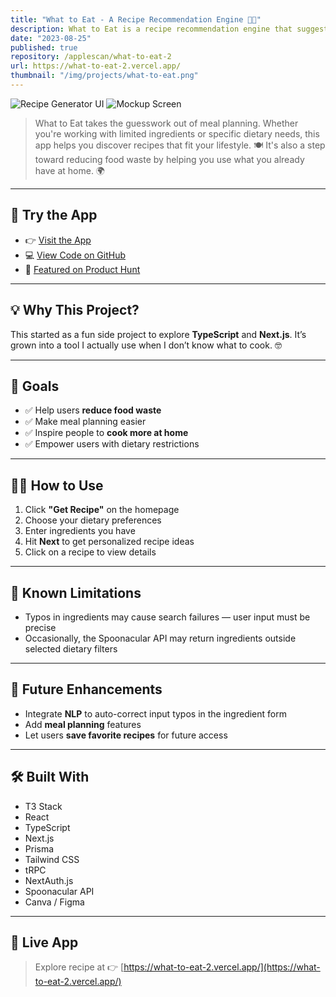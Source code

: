 ```yaml
---
title: "What to Eat - A Recipe Recommendation Engine 🌭🥫"
description: What to Eat is a recipe recommendation engine that suggests recipes based on your dietary preferences and ingredients on hand — helping reduce food waste and make meal planning easier.
date: "2023-08-25"
published: true
repository: /applescan/what-to-eat-2
url: https://what-to-eat-2.vercel.app/
thumbnail: "/img/projects/what-to-eat.png"
---
```


![Recipe Generator UI](/img/what-to-eat/What-to-eat-1.png)
![Mockup Screen](/img/what-to-eat/What-to-eat-2.png)

> What to Eat takes the guesswork out of meal planning. Whether you're working with limited ingredients or specific dietary needs, this app helps you discover recipes that fit your lifestyle. 🍽️
> It's also a step toward reducing food waste by helping you use what you already have at home. 🌍

---

## 🍴 Try the App

- 👉 [Visit the App](https://what-to-eat-2.vercel.app/)
- 💻 [View Code on GitHub](https://github.com/applescan/what-to-eat-2)
- 🚀 [Featured on Product Hunt](https://www.producthunt.com/products/what-to-eat-2)

---

## 💡 Why This Project?

This started as a fun side project to explore **TypeScript** and **Next.js**.
It’s grown into a tool I actually use when I don’t know what to cook. 🤓

---

## 🎯 Goals

- ✅ Help users **reduce food waste**
- ✅ Make meal planning easier
- ✅ Inspire people to **cook more at home**
- ✅ Empower users with dietary restrictions

---

## 🧑‍🍳 How to Use

1. Click **"Get Recipe"** on the homepage
2. Choose your dietary preferences
3. Enter ingredients you have
4. Hit **Next** to get personalized recipe ideas
5. Click on a recipe to view details

---

## 🐛 Known Limitations

- Typos in ingredients may cause search failures — user input must be precise
- Occasionally, the Spoonacular API may return ingredients outside selected dietary filters

---

## 🚀 Future Enhancements

- Integrate **NLP** to auto-correct input typos in the ingredient form
- Add **meal planning** features
- Let users **save favorite recipes** for future access

---

## 🛠 Built With

- T3 Stack
- React
- TypeScript
- Next.js
- Prisma
- Tailwind CSS
- tRPC
- NextAuth.js
- Spoonacular API
- Canva / Figma

---

## 📱 Live App

> Explore recipe at
> 👉 [https://what-to-eat-2.vercel.app/](https://what-to-eat-2.vercel.app/)
